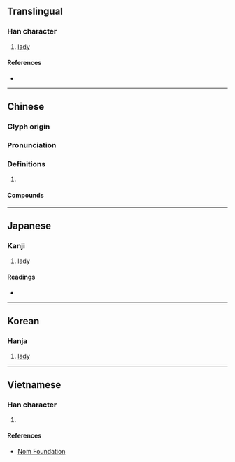 {{character info/new}}
{{also|嫱}}
==Translingual==

===Han character===
{{Han char|rn=38|rad=女|as=13|sn=16|four=44461|canj=VGOW|ids=⿰女嗇}}

# [[lady]]

====References====
* {{Han ref|kx=0272.130|dkj=06777|dj=0540.120|hdz=21083.110|uh=5B19|ud=23321|bh=E952|bd=59730}}

----

==Chinese==
{{zh-forms|s=嫱}}

===Glyph origin===
{{Han etym}}

===Pronunciation===
{{zh-pron
|m=qiáng
|c=coeng4
|mc=y
|oc=y
|cat=
}}

===Definitions===
{{zh-hanzi}}

# {{rfdef|zh}}

====Compounds====
{{zh-der|嬪嬙|嬙媛}}

----

==Japanese==

===Kanji===
{{ja-kanji|grade=|rs=女13}}

# [[lady]]

====Readings====
* {{ja-readings|on=[[しょう]] (shō), [[ぞう]] (zō), [[しょく]] (shoku), [[しき]] (shiki)|kun=[[そばめ]] (sobame)}}

----

==Korean==

===Hanja===
{{ko-hanja|hangeul=장|rv=jang|mr=chang}}

# [[lady]]

----

==Vietnamese==

===Han character===
{{vi-readings|rs=女13|hanviet=tường}}

# {{defn|lang=vi|sort=女13}}

====References====
* [http://nomfoundation.org/common/nom_details.php?codepoint=5b19 Nom Foundation]